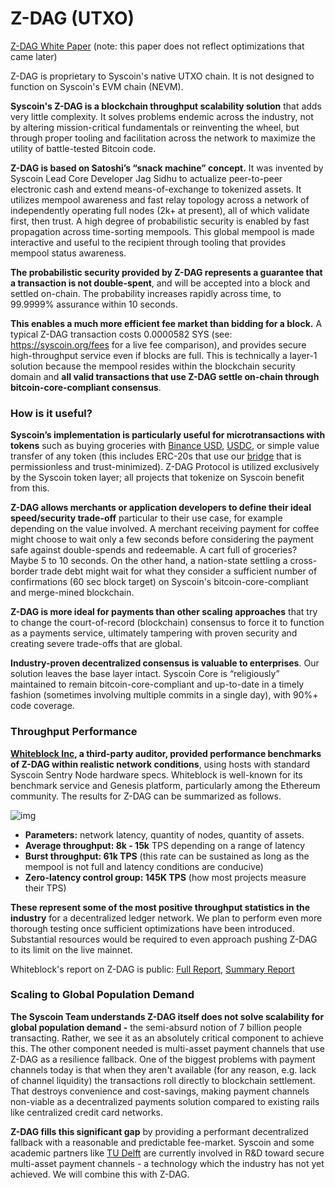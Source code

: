 
# Z-DAG (UTXO)



[Z-DAG White Paper](https://syscoin.org/zdag_syscoin_whitepaper.pdf) (note: this paper does not reflect optimizations that came later)


Z-DAG is proprietary to Syscoin's native UTXO chain.  It is not designed to function on Syscoin's EVM chain (NEVM).


**Syscoin's Z-DAG is a blockchain throughput scalability solution** that adds very little complexity. It solves problems endemic across the industry, not by altering mission-critical fundamentals or reinventing the wheel, but through proper tooling and facilitation across the network to maximize the utility of battle-tested Bitcoin code.



**Z-DAG is based on Satoshi’s “snack machine” concept.** It was invented by Syscoin Lead Core Developer Jag Sidhu to actualize peer-to-peer electronic cash and extend means-of-exchange to tokenized assets. It utilizes mempool awareness and fast relay topology across a network of independently operating full nodes (2k+ at present), all of which validate first, then trust. A high degree of probabilistic security is enabled by fast propagation across time-sorting mempools. This global mempool is made interactive and useful to the recipient through tooling that provides mempool status awareness.



**The probabilistic security provided by Z-DAG represents a guarantee that a transaction is not double-spent**, and will be accepted into a block and settled on-chain. The probability increases rapidly across time, to 99.9999% assurance within 10 seconds.



**This enables a much more efficient fee market than bidding for a block.** A typical Z-DAG transaction costs 0.0000582 SYS (see: https://syscoin.org/fees for a live fee comparison), and provides secure high-throughput service even if blocks are full. This is technically a layer-1 solution because the mempool resides within the blockchain security domain and **all valid transactions that use Z-DAG settle on-chain through bitcoin-core-compliant consensus**.



### How is it useful?

**Syscoin’s implementation is particularly useful for microtransactions with tokens** such as buying groceries with [Binance USD](https://www.binance.com/en/blog/421499824684900781/Binance-Blockchain-Foundry-Work-Together-for-Wider-BUSD-Access), [USDC](https://www.circle.com/en/usdc), or simple value transfer of any token (this includes ERC-20s that use our [bridge](https://bridge.syscoin.org/) that is permissionless and trust-minimized). Z-DAG Protocol is utilized exclusively by the Syscoin token layer; all projects that tokenize on Syscoin benefit from this.



**Z-DAG allows merchants or application developers to define their ideal speed/security trade-off** particular to their use case, for example depending on the value involved. A merchant receiving payment for coffee might choose to wait only a few seconds before considering the payment safe against double-spends and redeemable. A cart full of groceries? Maybe 5 to 10 seconds. On the other hand, a nation-state settling a cross-border trade debt might wait for what they consider a sufficient number of confirmations (60 sec block target) on Syscoin's bitcoin-core-compliant and merge-mined blockchain.



**Z-DAG is more ideal for payments than other scaling approaches** that try to change the court-of-record (blockchain) consensus to force it to function as a payments service, ultimately tampering with proven security and creating severe trade-offs that are global.

**Industry-proven decentralized consensus is valuable to enterprises**. Our solution leaves the base layer intact. Syscoin Core is “religiously” maintained to remain bitcoin-core-compliant and up-to-date in a timely fashion (sometimes involving multiple commits in a single day), with 90%+ code coverage.



### Throughput Performance

[**Whiteblock Inc**](https://whiteblock.io/)**, a third-party auditor, provided performance benchmarks of Z-DAG within realistic network conditions**, using hosts with standard Syscoin Sentry Node hardware specs. Whiteblock is well-known for its benchmark service and Genesis platform, particularly among the Ethereum community. The results for Z-DAG can be summarized as follows.

![img](https://syscoin.org/thumbs/1044x/files//whiteblockcasestudy.png)

- **Parameters:** network latency, quantity of nodes, quantity of assets.
- **Average throughput: 8k - 15k** TPS depending on a range of latency
- **Burst throughput: 61k TPS** (this rate can be sustained as long as the mempool is not full and latency conditions are conducive)
- **Zero-latency control group: 145K TPS** (how most projects measure their TPS)

**These represent some of the most positive throughput statistics in the industry** for a decentralized ledger network. We plan to perform even more thorough testing once sufficient optimizations have been introduced. Substantial resources would be required to even approach pushing Z-DAG to its limit on the live mainnet.

Whiteblock's report on Z-DAG is public: [Full Report](https://www.whiteblock.io/wp-content/uploads/2019/07/ZDAG-Analysis.pdf), [Summary Report](https://whiteblock.io/wp-content/uploads/2019/12/ZDAG-Case-Study.pdf)

### Scaling to Global Population Demand

**The Syscoin Team understands Z-DAG itself does not solve scalability for global population demand -** the semi-absurd notion of 7 billion people transacting. Rather, we see it as an absolutely critical component to achieve this. The other component needed is multi-asset payment channels that use Z-DAG as a resilience fallback. One of the biggest problems with payment channels today is that when they aren't available (for any reason, e.g. lack of channel liquidity) the transactions roll directly to blockchain settlement. That destroys convenience and cost-savings, making payment channels non-viable as a decentralized payments solution compared to existing rails like centralized credit card networks.

**Z-DAG fills this significant gap** by providing a performant decentralized fallback with a reasonable and predictable fee-market. Syscoin and some academic partners like [TU Delft](https://www.tudelft.nl/) are currently involved in R&D toward secure multi-asset payment channels - a technology which the industry has not yet achieved. We will combine this with Z-DAG.
